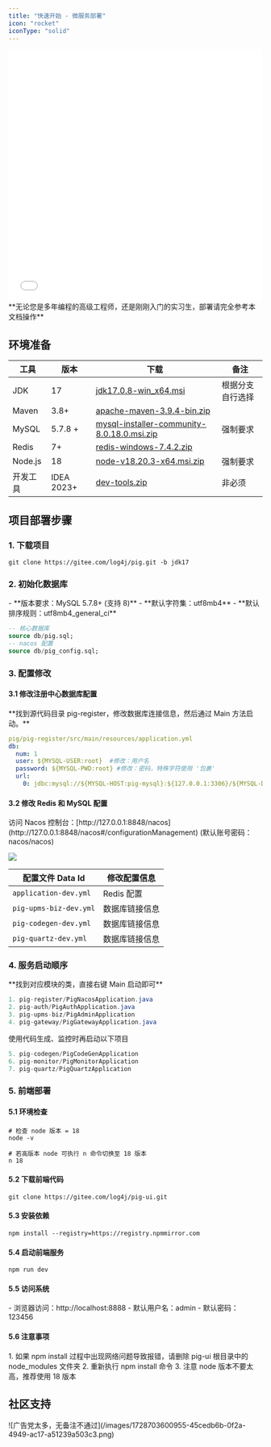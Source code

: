 ```yaml
---
title: "快速开始 - 微服务部署"
icon: "rocket"
iconType: "solid"
---
```


<iframe
  width="100%"
  height="500"
  src="//player.bilibili.com/player.html?isOutside=true&aid=39687329&bvid=BV12t411B7e9&cid=1224704505&p=2"
  title="Pig4Cloud 部署视频教程"
  frameborder="0"
  allowfullscreen="true"
></iframe>

<Warning>
**无论您是多年编程的高级工程师，还是刚刚入门的实习生，部署请完全参考本文档操作**
</Warning>

## 环境准备
| 工具 | 版本 | 下载 | 备注 |
| --- | --- | --- | --- |
| JDK | 17 | [jdk17.0.8-win_x64.msi](https://cdn.azul.com/zulu/bin/zulu17.44.15-ca-jdk17.0.8-win_x64.msi) | 根据分支自行选择 |
| Maven | 3.8+ | [apache-maven-3.9.4-bin.zip](https://dlcdn.apache.org/maven/maven-3/3.9.4/binaries/apache-maven-3.9.4-bin.zip) | |
| MySQL | 5.7.8 + | [mysql-installer-community-8.0.18.0.msi.zip](https://www.yuque.com/attachments/yuque/0/2023/zip/283679/1688793202906-bc1535d0-e330-4b5c-a16b-bbef94a1b59a.zip) | 强制要求 |
| Redis | 7+ | [redis-windows-7.4.2.zip](https://www.yuque.com/attachments/yuque/0/2025/zip/283679/1741774624160-9d8d46df-e0f1-40d5-af31-127d43a2c953.zip) | |
| Node.js | 18 | [node-v18.20.3-x64.msi.zip](https://www.yuque.com/attachments/yuque/0/2024/zip/283679/1720584223073-e682aad2-1971-43d4-a22e-74484f638562.zip) | 强制要求 |
| 开发工具 | IDEA 2023+ | [dev-tools.zip](https://www.yuque.com/attachments/yuque/0/2023/zip/283679/1688793203179-32a2dcff-da73-4642-a009-28fb0623687a.zip) | 非必须 |

## 项目部署步骤

### 1. 下载项目
```shell
git clone https://gitee.com/log4j/pig.git -b jdk17
```

### 2. 初始化数据库
<Note>
- **版本要求：MySQL 5.7.8+ (支持 8)**
- **默认字符集：utf8mb4**
- **默认排序规则：utf8mb4_general_ci**
</Note>

```sql
-- 核心数据库
source db/pig.sql;
-- nacos 配置
source db/pig_config.sql;
```

### 3. 配置修改

#### 3.1 修改注册中心数据库配置
<Note>
**找到源代码目录 pig-register，修改数据库连接信息，然后通过 Main 方法启动。**
</Note>

```yaml
pig/pig-register/src/main/resources/application.yml 
db:
  num: 1
  user: ${MYSQL-USER:root}  #修改：用户名
  password: ${MYSQL-PWD:root} #修改：密码，特殊字符使用 '包裹'
  url:
    0: jdbc:mysql://${MYSQL-HOST:pig-mysql}:${127.0.0.1:3306}/${MYSQL-DB:pig_config}?characterEncoding=utf8&zeroDateTimeBehavior=convertToNull&useSSL=false&useJDBCCompliantTimezoneShift=true&useLegacyDatetimeCode=false&serverTimezone=GMT%2B8&nullCatalogMeansCurrent=true&allowPublicKeyRetrieval=true
```

#### 3.2 修改 Redis 和 MySQL 配置
<Note>
访问 Nacos 控制台：[http://127.0.0.1:8848/nacos](http://127.0.0.1:8848/nacos#/configurationManagement) (默认账号密码：nacos/nacos)
</Note>

![](/images/1736924558140-a6b70b07-3071-4a9b-bc59-e31a1a656ca3.png)

| 配置文件 Data Id | 修改配置信息 |
| --- | --- |
| `application-dev.yml` | Redis 配置 |
| `pig-upms-biz-dev.yml` | 数据库链接信息 |
| `pig-codegen-dev.yml` | 数据库链接信息 |
| `pig-quartz-dev.yml` | 数据库链接信息 |

### 4. 服务启动顺序
<Note>
**找到对应模块的类，直接右键 Main 启动即可**
</Note>

```java
1. pig-register/PigNacosApplication.java 
2. pig-auth/PigAuthApplication.java   
3. pig-upms-biz/PigAdminApplication
4. pig-gateway/PigGatewayApplication.java  
```

<Note>
使用代码生成、监控时再启动以下项目
</Note>

```java
5. pig-codegen/PigCodeGenApplication  
6. pig-monitor/PigMonitorApplication
7. pig-quartz/PigQuartzApplication
```

### 5. 前端部署

#### 5.1 环境检查
```shell
# 检查 node 版本 = 18
node -v 

# 若高版本 node 可执行 n 命令切换至 18 版本
n 18
```

#### 5.2 下载前端代码
```shell
git clone https://gitee.com/log4j/pig-ui.git
```

#### 5.3 安装依赖
```shell
npm install --registry=https://registry.npmmirror.com
```

#### 5.4 启动前端服务
```shell
npm run dev
```

#### 5.5 访问系统
<Note>
- 浏览器访问：http://localhost:8888
- 默认用户名：admin
- 默认密码：123456
</Note>

#### 5.6 注意事项
<Warning>
1. 如果 npm install 过程中出现网络问题导致报错，请删除 pig-ui 根目录中的 node_modules 文件夹
2. 重新执行 npm install 命令
3. 注意 node 版本不要太高，推荐使用 18 版本
</Warning>

## 社区支持
<Card title="加入社区" icon="link" href="#">
![广告党太多，无备注不通过](/images/1728703600955-45cedb6b-0f2a-4949-ac17-a51239a503c3.png)
</Card>

